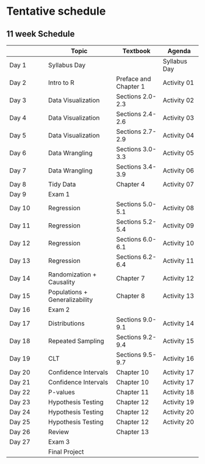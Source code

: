 # Tentative schedule {.unnumbered}

## 11 week Schedule

|        | Topic                          | Textbook              | Agenda       |
|---------------|--------------------------|------------------|---------------|
| Day 1  | Syllabus Day                   |                       | Syllabus Day |
| Day 2  | Intro to R                     | Preface and Chapter 1 | Activity 01  |
| Day 3  | Data Visualization             | Sections 2.0-2.3      | Activity 02  |
| Day 4  | Data Visualization             | Sections 2.4-2.6      | Activity 03  |
| Day 5  | Data Visualization             | Sections 2.7-2.9      | Activity 04  |
| Day 6  | Data Wrangling                 | Sections 3.0-3.3      | Activity 05  |
| Day 7  | Data Wrangling                 | Sections 3.4-3.9      | Activity 06  |
| Day 8  | Tidy Data                      | Chapter 4             | Activity 07  |
| Day 9  | Exam 1                         |                       |              |
| Day 10 | Regression                     | Sections 5.0-5.1      | Activity 08  |
| Day 11 | Regression                     | Sections 5.2-5.4      | Activity 09  |
| Day 12 | Regression                     | Sections 6.0-6.1      | Activity 10  |
| Day 13 | Regression                     | Sections 6.2-6.4      | Activity 11  |
| Day 14 | Randomization + Causality      | Chapter 7             | Activity 12  |
| Day 15 | Populations + Generalizability | Chapter 8             | Activity 13  |
| Day 16 | Exam 2                         |                       |              |
| Day 17 | Distributions                  | Sections 9.0-9.1      | Activity 14  |
| Day 18 | Repeated Sampling              | Sections 9.2-9.4      | Activity 15  |
| Day 19 | CLT                            | Sections 9.5-9.7      | Activity 16  |
| Day 20 | Confidence Intervals           | Chapter 10            | Activity 17  |
| Day 21 | Confidence Intervals           | Chapter 10            | Activity 17  |
| Day 22 | P-values                       | Chapter 11            | Activity 18  |
| Day 23 | Hypothesis Testing             | Chapter 12            | Activity 19  |
| Day 24 | Hypothesis Testing             | Chapter 12            | Activity 20  |
| Day 25 | Hypothesis Testing             | Chapter 12            | Activity 20  |
| Day 26 | Review                         | Chapter 13            |              |
| Day 27 | Exam 3                         |                       |              |
|        | Final Project                  |                       |              |
